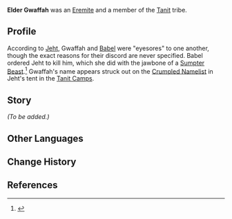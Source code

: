 {{Character Infobox
|type             = Mentioned
|image            = <!-- NPC Gwaffah.png -->
|realname         = <!-- Optional, if different from in-game name -->
|deceased         = Killed by [[Jeht]] on [[Babel]]'s orders
|region           = Sumeru

|affiliation      = The Eremites
|title            =

|ancestry         = Tanit
|father           = 
|mother           = 
|spouse           = 
|sibling          = 
|child            = 
|relative         = 

|voiceEN          = 
|voiceCN          = 
|voiceJP          = 
|voiceKR          = 
|dialoguereward   = 
}}
'''Elder Gwaffah''' was an [[The Eremites|Eremite]] and a member of the [[Tanit]] tribe. 

==Profile==
According to [[Jeht]], Gwaffah and [[Babel]] were "eyesores" to one another, though the exact reasons for their discord are never specified. Babel ordered Jeht to kill him, which she did with the jawbone of a [[Sumpter Beast]].<ref>{{Ref/Quest|For Her Judgment Reaches to the Skies...}}</ref> Gwaffah's name appears struck out on the [[Crumpled Namelist]] in Jeht's tent in the [[Tanit Camps]].
<!--
===Appearance===
''(To be added.)''
-->
==Story==
''(To be added.)''
<!--
==Trivia==
-->
<!-- 
Unhide if a Note is used on the page. (See Asase Hibiki's page for an example usage.)
==Notes==
{{Reflist|note=1}}
-->
==Other Languages==
{{Other Languages
|default_hidden = 1
|en      = Gwaffah
|zhs     = 戈瓦法
|zhs_rm  = Gēwǎfǎ
|zht     = 戈瓦法
|zht_rm  = Gēwǎfǎ
|ja      = ガワッファ
|ja_rm   = Gawaffa
|ko      = 과파
|es      = Gwaffah
|fr      = Gwaffah
|ru      = Гваффа
|th      = Gwaffah
|vi      = Gwaffah
|de      = Gwaffah
|id      = Gwaffah
|pt      = Gwaffah
|tr      = Gwaffah
|it      = Gwaffah
}}

==Change History==
{{Change History|introduced=3.4}}

==References==
{{Reflist}}